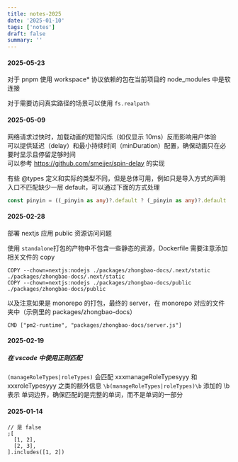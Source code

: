 ```yaml
---
title: notes-2025
date: '2025-01-10'
tags: ['notes']
draft: false
summary: ''
---
```



#### 2025-05-23

对于 pnpm 使用 workspace* 协议依赖的包在当前项目的 node_modules 中是软连接

对于需要访问真实路径的场景可以使用 `fs.realpath`

#### 2025-05-09

网络请求过快时，加载动画的短暂闪烁（如仅显示 10ms）反而影响用户体验  
可以提供延迟（delay）和最小持续时间（minDuration）配置，确保动画只在必要时显示且停留足够时间  
可以参考 https://github.com/smeijer/spin-delay 的实现

有些 @types 定义和实际的类型不同，但是总体可用，例如只是导入方式的声明入口不匹配缺少一层 default，可以通过下面的方式处理

```ts
const pinyin = ((_pinyin as any)?.default ? (_pinyin as any)?.default : _pinyin) as typeof _pinyin
```

#### 2025-02-28

部署 nextjs 应用 public 资源访问问题

使用 `standalone`打包的产物中不包含一些静态的资源，Dockerfile 需要注意添加相关文件的 copy

```shell
COPY --chown=nextjs:nodejs ./packages/zhongbao-docs/.next/static  ./packages/zhongbao-docs/.next/static
COPY --chown=nextjs:nodejs ./packages/zhongbao-docs/public  ./packages/zhongbao-docs/public
```

以及注意如果是 monorepo 的打包，最终的 server，在 monorepo 对应的文件夹中（示例里的 packages/zhongbao-docs）

```shell
CMD ["pm2-runtime", "packages/zhongbao-docs/server.js"]
```

#### 2025-02-19

##### 在 vscode 中使用正则匹配

`(manageRoleTypes|roleTypes)` 会匹配 xxxmanageRoleTypesyyy 和 xxxroleTypesyyy 之类的额外信息
`\b(manageRoleTypes|roleTypes)\b` 添加的 \b 表示 单词边界，确保匹配的是完整的单词，而不是单词的一部分

#### 2025-01-14

```tsx
// 是 false
;[
  [1, 2],
  [2, 3],
].includes([1, 2])
```

